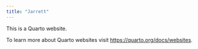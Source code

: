 ```yaml
---
title: "Jarrett"
---
```


This is a Quarto website.

To learn more about Quarto websites visit <https://quarto.org/docs/websites>.
